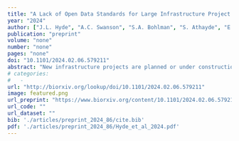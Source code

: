 ```yaml
---
title: "A Lack of Open Data Standards for Large Infrastructure Project Hampers Social-Ecological Research in the Brazilian Amazon"
year: "2024"
author: ["J.L. Hyde", "A.C. Swanson", "S.A. Bohlman", "S. Athayde", "E.M. Bruna", "D.R. Valle"]
publication: "preprint"
volume: "none"
number: "none"
pages: "none"
doi: "10.1101/2024.02.06.579211"
abstract: "New infrastructure projects are planned or under construction in several countries, including in the bioculturally diverse Amazon, Mekong, and Congo regions. While infrastructure development can improve human health and living standards, it may also lead to environmental degradation and social change. Accessible, high quality data about infrastructure projects is essential for both monitoring them available under aCC-BY-NC-ND 4.0 International license."
# categories: 
#   - 
url: "http://biorxiv.org/lookup/doi/10.1101/2024.02.06.579211"
image: featured.png
url_preprint: "https://www.biorxiv.org/content/10.1101/2024.02.06.579211v1"
url_code: ""
url_dataset: ""
bib: './articles/preprint_2024_86/cite.bib'
pdf: './articles/preprint_2024_86/Hyde_et_al_2024.pdf'
---
```

